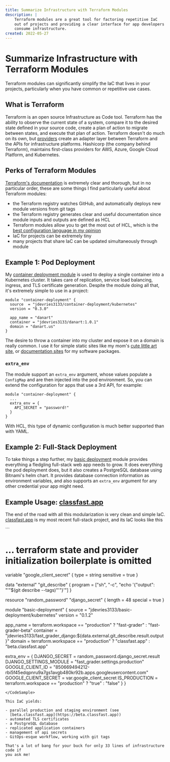 ```yaml
---
title: Summarize Infrastructure with Terraform Modules
description: |
    Terraform modules are a great tool for factoring repetitive IaC
    out of projects and providing a clear interface for app developers to
    consume infrastructure.
created: 2022-05-27
---
```



# Summarize Infrastructure with Terraform Modules

Terraform modules can significantly simplify the IaC that lives in your
projects, particularly when you have common or repetitive use cases.

## What is Terraform

Terraform is an open source Infrastructure as Code tool. Terraform has the
ability to observe the current state of a system, compare it to the desired
state defined in your source code, create a plan of action to migrate between
states, and execute that plan of action. Terraform doesn't do much on its own,
but [providers](https://www.terraform.io/language/providers) create an adapter
layer between Terraform and the APIs for infrastructure platforms. Hashicorp
(the company behind Terraform), maintains first-class providers for AWS, Azure,
Google Cloud Platform, and Kubernetes.

## Perks of Terraform Modules

[Terraform's documentation](https://www.terraform.io/language/modules/develop)
is extremely clear and thorough, but in no particular order, these are some
things I find particularly useful about Terraform modules:

- the Terraform registry watches GitHub, and automatically deploys new module
  versions from git tags
- the Terraform registry generates clear and useful documentation since module
  inputs and outputs are defined as HCL
- Terraform modules allow you to get the most out of HCL, which is the [best
  configuration language in my opinion](./hclIsGreat)
- IaC for projects can be extremely tiny
- many projects that share IaC can be updated simultaneously through module

## Example 1: Pod Deployment

My [container deployment
module](https://registry.terraform.io/modules/jdevries3133/container-deployment/kubernetes/latest)
is used to deploy a single container into a Kubernetes cluster. It takes care
of replication, service load balancing, ingress, and TLS certificate
generation. Despite the module doing all that, it's extremely simple to use in
a project:

```
module "container-deployment" {
  source  = "jdevries3133/container-deployment/kubernetes"
  version = "0.3.0"

  app_name = "danart"
  container = "jdevries3133/danart:1.0.1"
  domain = "danart.us"
}
```

The desire to throw a container into my cluster and expose it on a domain is
really common. I use it for simple static sites like my mom's [cute little art
site](https://danart.us/), or [documentation
sites](https://teacherhelper.jackdevries.com/) for my software packages.

### `extra_env`

The module support an `extra_env` argument, whose values populate a `ConfigMap`
and are then injected into the pod environment. So, you can extend the
configuration for apps that use a 3rd API, for example:

```
module "container-deployment" {
  ...
  extra_env = {
    API_SECRET = "password!"
  }
}
```

With HCL, this type of dynamic configuration is much better supported than with
YAML.

## Example 2: Full-Stack Deployment

To take things a step further, my [basic
deployment](https://registry.terraform.io/modules/jdevries3133/basic-deployment/kubernetes/latest)
module provides everything a fledgling full-stack web app needs to grow. It
does everything the pod deployment does, but it also creates a PostgreSQL
database using Bitnami's helm chart. It provides database connection
information as environment variables, and also supports an `extra_env` argument
for any other credential your app might need.

## Example Usage: [classfast.app](https://classfast.app)

The end of the road with all this modularization is very clean and simple IaC.
[classfast.app](https://classfast.app) is my most recent full-stack project,
and its IaC looks like this

<CodeSample>
```

# ... terraform state and provider initialization boilerplate is omitted

variable "google_client_secret" {
  type      = string
  sensitive = true
}

data "external" "git_describe" {
  program = ["sh", "-c", "echo '{\"output\": \"'\"$(git describe --tags)\"'\"}'"]
}

resource "random_password" "django_secret" {
  length  = 48
  special = true
}

module "basic-deployment" {
  source  = "jdevries3133/basic-deployment/kubernetes"
  version = "0.1.2"

  app_name  = terraform.workspace == "production" ? "fast-grader" : "fast-grader-beta"
  container = "jdevries3133/fast_grader_django:${data.external.git_describe.result.output}"
  domain    = terraform.workspace == "production" ? "classfast.app" : "beta.classfast.app"

  extra_env = {
    DJANGO_SECRET          = random_password.django_secret.result
    DJANGO_SETTINGS_MODULE = "fast_grader.settings.production"
    GOOGLE_CLIENT_ID       = "850669494212-rbi5f45edqpnru9a7gs1avgb480kr92b.apps.googleusercontent.com"
    GOOGLE_CLIENT_SECRET   = var.google_client_secret
    IS_PRODUCTION          = terraform.workspace == "production" ? "true" : "false"
  }
}

```
</CodeSample>

This IaC yields:

- parallel production and staging environment (see
  [beta.classfast.app](https://beta.classfast.app))
- automated TLS certificates
- a PostgreSQL database
- replicated application containers
- management of api secrets
- GitOps-esque workflow, working with git tags

That's a lot of bang for your buck for only 33 lines of infrastructure code if
you ask me!
